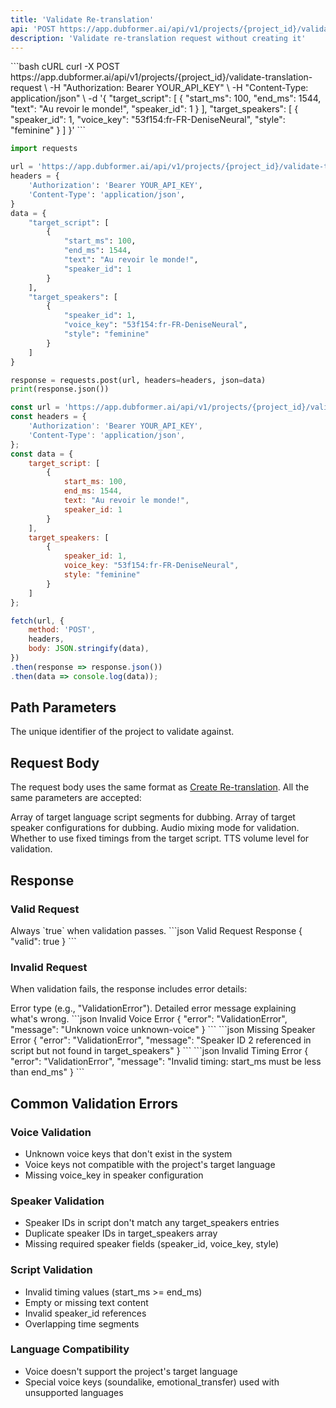 ```yaml
---
title: 'Validate Re-translation'
api: 'POST https://app.dubformer.ai/api/v1/projects/{project_id}/validate-translation-request'
description: 'Validate re-translation request without creating it'
---
```




<RequestExample>
```bash cURL
curl -X POST https://app.dubformer.ai/api/v1/projects/{project_id}/validate-translation-request \
  -H "Authorization: Bearer YOUR_API_KEY" \
  -H "Content-Type: application/json" \
  -d '{
    "target_script": [
      {
        "start_ms": 100,
        "end_ms": 1544,
        "text": "Au revoir le monde!",
        "speaker_id": 1
      }
    ],
    "target_speakers": [
      {
        "speaker_id": 1,
        "voice_key": "53f154:fr-FR-DeniseNeural",
        "style": "feminine"
      }
    ]
  }'
```

```python Python
import requests

url = 'https://app.dubformer.ai/api/v1/projects/{project_id}/validate-translation-request'
headers = {
    'Authorization': 'Bearer YOUR_API_KEY',
    'Content-Type': 'application/json',
}
data = {
    "target_script": [
        {
            "start_ms": 100,
            "end_ms": 1544,
            "text": "Au revoir le monde!",
            "speaker_id": 1
        }
    ],
    "target_speakers": [
        {
            "speaker_id": 1,
            "voice_key": "53f154:fr-FR-DeniseNeural",
            "style": "feminine"
        }
    ]
}

response = requests.post(url, headers=headers, json=data)
print(response.json())
```

```javascript JavaScript
const url = 'https://app.dubformer.ai/api/v1/projects/{project_id}/validate-translation-request';
const headers = {
    'Authorization': 'Bearer YOUR_API_KEY',
    'Content-Type': 'application/json',
};
const data = {
    target_script: [
        {
            start_ms: 100,
            end_ms: 1544,
            text: "Au revoir le monde!",
            speaker_id: 1
        }
    ],
    target_speakers: [
        {
            speaker_id: 1,
            voice_key: "53f154:fr-FR-DeniseNeural",
            style: "feminine"
        }
    ]
};

fetch(url, {
    method: 'POST',
    headers,
    body: JSON.stringify(data),
})
.then(response => response.json())
.then(data => console.log(data));
```
</RequestExample>

## Path Parameters

<ParamField path="project_id" type="string" required>
  The unique identifier of the project to validate against.
</ParamField>

## Request Body

The request body uses the same format as [Create Re-translation](/platform/endpoints/projects/create-retranslation). All the same parameters are accepted:

<ParamField body="target_script" type="array" required>
  Array of target language script segments for dubbing.
</ParamField>

<ParamField body="target_speakers" type="array" required>
  Array of target speaker configurations for dubbing.
</ParamField>

<ParamField body="mixing_mode" type="string" optional>
  Audio mixing mode for validation.
</ParamField>

<ParamField body="use_fixed_timings" type="boolean" optional>
  Whether to use fixed timings from the target script.
</ParamField>

<ParamField body="tts_volume" type="string" optional>
  TTS volume level for validation.
</ParamField>

## Response

### Valid Request

<ResponseField name="valid" type="boolean">
  Always `true` when validation passes.
</ResponseField>

<ResponseExample>
```json Valid Request Response
{
  "valid": true
}
```
</ResponseExample>

### Invalid Request

When validation fails, the response includes error details:

<ResponseField name="error" type="string">
  Error type (e.g., "ValidationError").
</ResponseField>

<ResponseField name="message" type="string">
  Detailed error message explaining what's wrong.
</ResponseField>

<ResponseExample>
```json Invalid Voice Error
{
  "error": "ValidationError",
  "message": "Unknown voice unknown-voice"
}
```
</ResponseExample>

<ResponseExample>
```json Missing Speaker Error
{
  "error": "ValidationError",
  "message": "Speaker ID 2 referenced in script but not found in target_speakers"
}
```
</ResponseExample>

<ResponseExample>
```json Invalid Timing Error
{
  "error": "ValidationError",
  "message": "Invalid timing: start_ms must be less than end_ms"
}
```
</ResponseExample>

## Common Validation Errors

### Voice Validation
- Unknown voice keys that don't exist in the system
- Voice keys not compatible with the project's target language
- Missing voice_key in speaker configuration

### Speaker Validation  
- Speaker IDs in script don't match any target_speakers entries
- Duplicate speaker IDs in target_speakers array
- Missing required speaker fields (speaker_id, voice_key, style)

### Script Validation
- Invalid timing values (start_ms >= end_ms)
- Empty or missing text content
- Invalid speaker_id references
- Overlapping time segments

### Language Compatibility
- Voice doesn't support the project's target language
- Special voice keys (soundalike, emotional_transfer) used with unsupported languages
